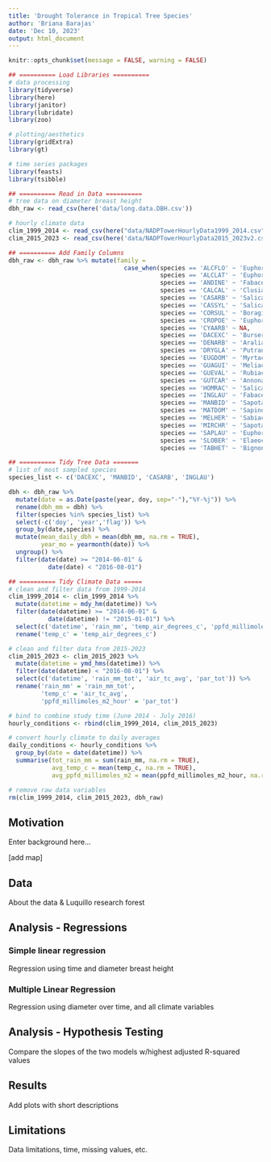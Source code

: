 ```yaml
---
title: 'Drought Tolerance in Tropical Tree Species'
author: 'Briana Barajas'
date: 'Dec 10, 2023'
output: html_document
---
```


```r
knitr::opts_chunk$set(message = FALSE, warning = FALSE)
```

```r
## ========== Load Libraries ==========
# data processing
library(tidyverse)
library(here)
library(janitor)
library(lubridate)
library(zoo)

# plotting/aesthetics
library(gridExtra)
library(gt)

# time series packages
library(feasts)
library(tsibble)
```

```r
## ========== Read in Data ==========
# tree data on diameter breast height
dbh_raw <- read_csv(here('data/long.data.DBH.csv'))

# hourly climate data
clim_1999_2014 <- read_csv(here("data/NADPTowerHourlyData1999_2014.csv")) %>% clean_names()
clim_2015_2023 <- read_csv(here('data/NADPTowerHourlyData2015_2023v2.csv')) %>% clean_names()
```

```r
## ========== Add Family Columns
dbh_raw <- dbh_raw %>% mutate(family =
                                case_when(species == 'ALCFLO' ~ 'Euphorbiaceae',
                                          species == 'ALCLAT' ~ 'Euphorbiaceae',
                                          species == 'ANDINE' ~ 'Fabaceae',
                                          species == 'CALCAL' ~ 'Clusiaceae',
                                          species == 'CASARB' ~ 'Salicaceae',
                                          species == 'CASSYL' ~ 'Salicaceae',
                                          species == 'CORSUL' ~ 'Boraginaceae',
                                          species == 'CROPOE' ~ 'Euphorbiaceae',
                                          species == 'CYAARB' ~ NA,
                                          species == 'DACEXC' ~ 'Burseraceae',
                                          species == 'DENARB' ~ 'Araliaceae',
                                          species == 'DRYGLA' ~ 'Putranjivaceae',
                                          species == 'EUGDOM' ~ 'Myrtaceae',
                                          species == 'GUAGUI' ~ 'Meliaceae',
                                          species == 'GUEVAL' ~ 'Rubiaceae',
                                          species == 'GUTCAR' ~ 'Annonaceae',
                                          species == 'HOMRAC' ~ 'Salicaceae',
                                          species == 'INGLAU' ~ 'Fabaceae',
                                          species == 'MANBID' ~ 'Sapotaceae',
                                          species == 'MATDOM' ~ 'Sapindaceae',
                                          species == 'MELHER' ~ 'Sabiaceae',
                                          species == 'MIRCHR' ~ 'Sapotaceae',
                                          species == 'SAPLAU' ~ 'Euphorbiaceae',
                                          species == 'SLOBER' ~ 'Elaeocarpaceae',
                                          species == 'TABHET' ~ 'Bignoniaceae'))
```

```r
## ========== Tidy Tree Data =======
# list of most sampled species
species_list <- c('DACEXC', 'MANBID', 'CASARB', 'INGLAU')

dbh <- dbh_raw %>% 
  mutate(date = as.Date(paste(year, doy, sep="-"),"%Y-%j")) %>% 
  rename(dbh_mm = dbh) %>% 
  filter(species %in% species_list) %>% 
  select(-c('doy', 'year','flag')) %>% 
  group_by(date,species) %>% 
  mutate(mean_daily_dbh = mean(dbh_mm, na.rm = TRUE),
         year_mo = yearmonth(date)) %>% 
  ungroup() %>% 
  filter(date(date) >= "2014-06-01" &
           date(date) < "2016-08-01")

```

```r
## ========== Tidy Climate Data =====
# clean and filter data from 1999-2014
clim_1999_2014 <- clim_1999_2014 %>% 
  mutate(datetime = mdy_hm(datetime)) %>% 
  filter(date(datetime) >= "2014-06-01" &
           date(datetime) != "2015-01-01") %>% 
  select(c('datetime', 'rain_mm', 'temp_air_degrees_c', 'ppfd_millimoles_m2_hour')) %>% 
  rename('temp_c' = 'temp_air_degrees_c')

# clean and filter data from 2015-2023
clim_2015_2023 <- clim_2015_2023 %>% 
  mutate(datetime = ymd_hms(datetime)) %>% 
  filter(date(datetime) < "2016-08-01") %>% 
  select(c('datetime', 'rain_mm_tot', 'air_tc_avg', 'par_tot')) %>% 
  rename('rain_mm' = 'rain_mm_tot',
         'temp_c' = 'air_tc_avg',
         'ppfd_millimoles_m2_hour' = 'par_tot')

# bind to combine study time (June 2014 - July 2016)
hourly_conditions <- rbind(clim_1999_2014, clim_2015_2023)

# convert hourly climate to daily averages
daily_conditions <- hourly_conditions %>% 
  group_by(date = date(datetime)) %>% 
  summarise(tot_rain_mm = sum(rain_mm, na.rm = TRUE),
            avg_temp_c = mean(temp_c, na.rm = TRUE),
            avg_ppfd_millimoles_m2 = mean(ppfd_millimoles_m2_hour, na.rm = TRUE))

# remove raw data variables
rm(clim_1999_2014, clim_2015_2023, dbh_raw)
```

## Motivation

Enter background here...

\[add map\]

## Data

About the data & Luquillo research forest

## Analysis - Regressions

### Simple linear regression

Regression using time and diameter breast height

### Multiple Linear Regression

Regression using diameter over time, and all climate variables

## Analysis - Hypothesis Testing

Compare the slopes of the two models w/highest adjusted R-squared values

## Results

Add plots with short descriptions

## Limitations

Data limitations, time, missing values, etc.

